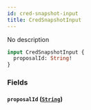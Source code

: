 ```yaml
---
id: cred-snapshot-input
title: CredSnapshotInput
---
```



No description

```graphql
input CredSnapshotInput {
  proposalId: String!
}
```


### Fields

#### `proposalId` ([`String`](../../references/scalars/string))






